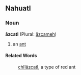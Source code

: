 ==Nahuatl==
===Noun===
'''āzcatl''' (Plural: [[āzcameh]])

#an [[ant]]
====Related Words====
:[[chīlāzcatl]], a type of red ant